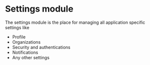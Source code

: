 <Meta title="Settings/Intro" />


# Settings module

The settings module is the place for managing all application specific settings like

- Profile
- Organizations
- Security and authentications
- Notifications
- Any other settings
